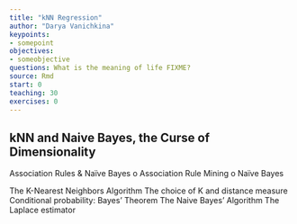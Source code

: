 ```yaml
---
title: "kNN Regression"
author: "Darya Vanichkina"
keypoints:
- somepoint
objectives:
- someobjective
questions: What is the meaning of life FIXME?
source: Rmd
start: 0
teaching: 30
exercises: 0
---
```



## kNN and Naive Bayes, the Curse of Dimensionality

Association Rules & Naïve Bayes o Association Rule Mining o Naïve Bayes


The K-Nearest Neighbors Algorithm
The choice of K and distance measure
Conditional probability: Bayes’ Theorem
The Naive Bayes’ Algorithm
The Laplace estimator


```r


```

